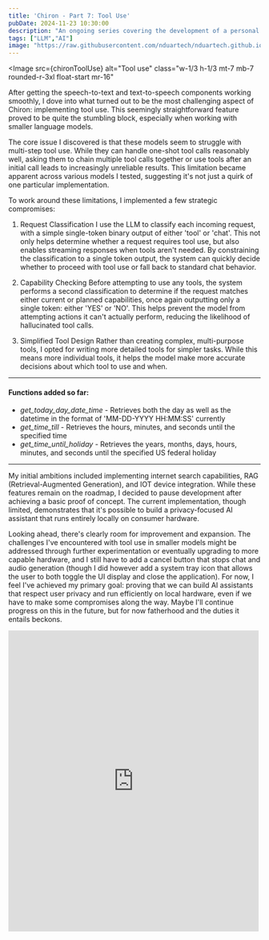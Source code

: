 ```yaml
---
title: 'Chiron - Part 7: Tool Use'
pubDate: 2024-11-23 10:30:00
description: "An ongoing series covering the development of a personal AI assistant"
tags: ["LLM","AI"]
image: "https://raw.githubusercontent.com/nduartech/nduartech.github.io/master/packages/host/src/assets/chironToolUse.jpeg"
---
```


<Image
  src={chironToolUse}
  alt="Tool use"
class="w-1/3 h-1/3 mt-7 mb-7 rounded-r-3xl float-start mr-16"
></Image>
<div class="reset-tw">
After getting the speech-to-text and text-to-speech components working smoothly, I dove into what turned out to be the most challenging aspect of Chiron: implementing tool use. This seemingly straightforward feature proved to be quite the stumbling block, especially when working with smaller language models.

The core issue I discovered is that these models seem to struggle with multi-step tool use. While they can handle one-shot tool calls reasonably well, asking them to chain multiple tool calls together or use tools after an initial call leads to increasingly unreliable results. This limitation became apparent across various models I tested, suggesting it's not just a quirk of one particular implementation.

To work around these limitations, I implemented a few strategic compromises:

1. Request Classification
   I use the LLM to classify each incoming request, with a simple single-token binary output of either 'tool' or 'chat'. This not only helps determine whether a request requires tool use, but also enables streaming responses when tools aren't needed. By constraining the classification to a single token output, the system can quickly decide whether to proceed with tool use or fall back to standard chat behavior.

2. Capability Checking
   Before attempting to use any tools, the system performs a second classification to determine if the request matches either current or planned capabilities, once again outputting only a single token: either 'YES' or 'NO'. This helps prevent the model from attempting actions it can't actually perform, reducing the likelihood of hallucinated tool calls.

3. Simplified Tool Design
   Rather than creating complex, multi-purpose tools, I opted for writing more detailed tools for simpler tasks. While this means more individual tools, it helps the model make more accurate decisions about which tool to use and when.

-----
#### Functions added so far:
- *get_today_day_date_time* - Retrieves both the day as well as the datetime in the format of 'MM-DD-YYYY HH:MM:SS' currently
- *get_time_till* - Retrieves the hours, minutes, and seconds until the specified time
- *get_time_until_holiday* - Retrieves the years, months, days, hours, minutes, and seconds until the specified US federal holiday

-----
My initial ambitions included implementing internet search capabilities, RAG (Retrieval-Augmented Generation), and IOT device integration. While these features remain on the roadmap, I decided to pause development after achieving a basic proof of concept. The current implementation, though limited, demonstrates that it's possible to build a privacy-focused AI assistant that runs entirely locally on consumer hardware.

Looking ahead, there's clearly room for improvement and expansion. The challenges I've encountered with tool use in smaller models might be addressed through further experimentation or eventually upgrading to more capable hardware, and I still have to add a cancel button that stops chat and audio generation (though I did however add a system tray icon that allows the user to both toggle the UI display and close the application). For now, I feel I've achieved my primary goal: proving that we can build AI assistants that respect user privacy and run efficiently on local hardware, even if we have to make some compromises along the way. Maybe I'll continue progress on this in the future, but for now fatherhood and the duties it entails beckons.
</div>
<iframe src="https://player.vimeo.com/video/1032673795?h=9e3bf6b087&amp;title=0&amp;byline=0&amp;portrait=0&amp;badge=0&amp;autopause=0&amp;player_id=0&amp;app_id=58479" class="mb-20" width="500" height="600" frameborder="0" allow="autoplay; fullscreen; picture-in-picture; clipboard-write" title="Chiron Demo (KoboldCPP + Tauri + Bun + SolidJS)"></iframe>